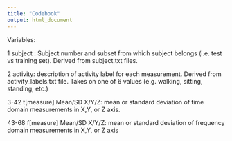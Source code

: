 ```yaml
---
title: "Codebook"
output: html_document
---
```

Variables:

1   subject : Subject number and subset from which subject belongs (i.e. test vs training set).  Derived from subject.txt files.  

2	activity: description of activity label for each measurement.  Derived from activity_labels.txt file.  Takes on one of 6 values (e.g. walking, sitting, standing, etc.)

3-42 t[measure] Mean/SD X/Y/Z: mean or standard deviation of time domain measurements in X,Y, or Z axis.

43-68 f[measure] Mean/SD X/Y/Z: mean or standard deviation of frequency domain measurements in X,Y, or Z axis